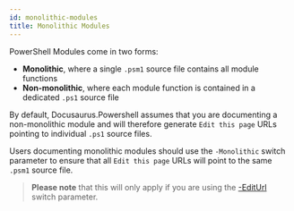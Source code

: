 ```yaml
---
id: monolithic-modules
title: Monolithic Modules
---
```


PowerShell Modules come in two forms:

- **Monolithic**, where a single `.psm1` source file contains all module functions
- **Non-monolithic**, where each module function is contained in a dedicated `.ps1` source file

By default, Docusaurus.Powershell assumes that you are documenting a non-monolithic module and
will therefore generate `Edit this page` URLs pointing to individual `.ps1` source files.

Users documenting monolithic modules should use the `-Monolithic` switch parameter to ensure
that all `Edit this page` URLs will point to the same `.psm1` source file.

> **Please note** that this will only apply if you are using the [-EditUrl](../commands/New-DocusaurusHelp#-editurl) switch parameter.
